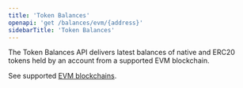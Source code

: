 ```yaml
---
title: 'Token Balances'
openapi: 'get /balances/evm/{address}'
sidebarTitle: 'Token Balances'
---
```


The Token Balances API delivers latest balances of native and ERC20 tokens held by an account from a supported EVM blockchain.

See supported [EVM blockchains](https://pinax.network/en/chain).
